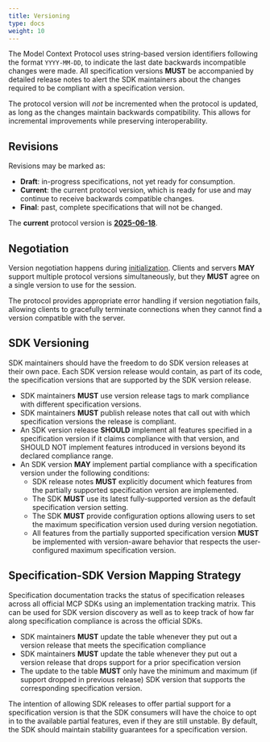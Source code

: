 ```yaml
---
title: Versioning
type: docs
weight: 10
---
```


The Model Context Protocol uses string-based version identifiers following the format
`YYYY-MM-DD`, to indicate the last date backwards incompatible changes were made. All
specification versions **MUST** be accompanied by detailed release notes to alert the
SDK maintainers about the changes required to be compliant with a specification
version.

<Info>

The protocol version will _not_ be incremented when the
protocol is updated, as long as the changes maintain backwards compatibility. This allows
for incremental improvements while preserving interoperability.

</Info>

## Revisions

Revisions may be marked as:

- **Draft**: in-progress specifications, not yet ready for consumption.
- **Current**: the current protocol version, which is ready for use and may continue to
  receive backwards compatible changes.
- **Final**: past, complete specifications that will not be changed.

The **current** protocol version is [**2025-06-18**](/specification/2025-06-18/).

## Negotiation

Version negotiation happens during
[initialization](/specification/2025-06-18/basic/lifecycle#initialization). Clients and
servers **MAY** support multiple protocol versions simultaneously, but they **MUST**
agree on a single version to use for the session.

The protocol provides appropriate error handling if version negotiation fails, allowing
clients to gracefully terminate connections when they cannot find a version compatible
with the server.

## SDK Versioning

SDK maintainers should have the freedom to do SDK version releases at their own pace. Each SDK version release would contain, as part of its code, the specification versions that are supported by the SDK version release.

- SDK maintainers **MUST** use version release tags to mark compliance with different specification versions.
- SDK maintainers **MUST** publish release notes that call out with which specification versions the release is compliant.
- An SDK version release **SHOULD** implement all features specified in a specification version if it claims compliance with that version, and SHOULD NOT implement features introduced in versions beyond its declared compliance range.
- An SDK version **MAY** implement partial compliance with a specification version under the following conditions:
  - SDK release notes **MUST** explicitly document which features from the partially supported specification version are implemented.
  - The SDK **MUST** use its latest fully-supported version as the default specification version setting.
  - The SDK **MUST** provide configuration options allowing users to set the maximum specification version used during version negotiation.
  - All features from the partially supported specification version **MUST** be implemented with version-aware behavior that respects the user-configured maximum specification version.

## Specification-SDK Version Mapping Strategy

Specification documentation tracks the status of specification releases across all official MCP SDKs using an implementation tracking matrix. This can be used for SDK version discovery as well as to keep track of how far along specification compliance is across the official SDKs.

- SDK maintainers **MUST** update the table whenever they put out a version release that meets the specification compliance
- SDK maintainers **MUST** update the table whenever they put out a version release that drops support for a prior specification version
- The update to the table **MUST** only have the minimum and maximum (if support dropped in previous release) SDK version that supports the corresponding specification version.

The intention of allowing SDK releases to offer partial support for a specification version is that the SDK consumers will have the choice to opt in to the available partial features, even if they are still unstable. By default, the SDK should maintain stability guarantees for a specification version.
